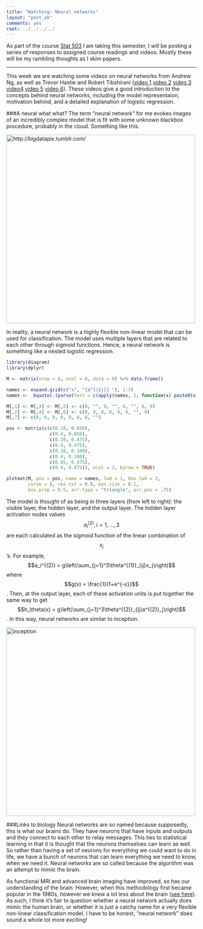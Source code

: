 ```yaml
---
title: "Watching: Neural networks"
layout: "post_ak"
comments: yes
root: ../../../../
---
```


As part of the course [Stat 503](http://streaming.stat.iastate.edu/~dicook/EDA.and.datamining/) I am taking this semester, I will be posting a series of responses to assigned course readings and videos. Mostly these will be my rambling thoughts as I skim papers.

****

This week we are watching some videos on neural networks from Andrew Ng, as well as Trevor Hastie and Robert Tibshirani ([video 1](https://class.coursera.org/ml-005/lecture/43) [video 2](https://class.coursera.org/ml-005/lecture/44) [video 3](https://class.coursera.org/ml-005/lecture/45) [video4](https://class.coursera.org/ml-005/lecture/46) [video 5](https://www.youtube.com/watch?v=31Q5FGRnxt4) [video 6](https://www.youtube.com/watch?v=MpX8rVv_u4E)). These videos give a good introduction to the concepts behind neural networks, including the model representaion, motivation behind, and a detailed explanation of logistic regression.

###A neural what what?
The term "neural network" for me evokes images of an incredibly complex model that is fit with some unknown blackbox procedure, probably in the cloud. Something like this.

<img src="{{ page.root }}images/blog/2015-02-03-Neural-networks/big_data.jpg" alt="http://bigdatapix.tumblr.com/" style="width: 500px;"/>

In reality, a neural network is a highly flexible non-linear model that can be used for classification. The model uses multiple layers that are related to each other through sigmoid functions. Hence, a neural network is something like a nested logistic regression.

```r
library(diagram)
library(dplyr)

M <- matrix(nrow = 8, ncol = 8, data = 0) %>% data.frame()

names <- expand.grid(c("x", "{a^{(2)}} "), 1:3)
names <-  bquote(.(parse(text = c(apply(names, 1, function(x) paste0(x[[1]], "[", x[[2]], "]")), "output", "h[Theta](x)"))))

M[,1] <- M[,3] <- M[,5] <- c(0, "", 0, "", 0, "", 0, 0)
M[,2] <- M[,4] <- M[,6] <- c(0, 0, 0, 0, 0, 0, "", 0)
M[,7] <- c(0, 0, 0, 0, 0, 0, 0, "")

pos <- matrix(c(c(0.10, 0.850),
                c(0.4, 0.850),
                c(0.10, 0.475),
                c(0.4, 0.475),
                c(0.10, 0.100),
                c(0.4, 0.100),
                c(0.65, 0.475),
                c(0.9, 0.475)), ncol = 2, byrow = TRUE)

plotmat(M, pos = pos, name = names, lwd = 1, box.lwd = 2, 
        curve = 0, cex.txt = 0.8, box.size = 0.1,
        box.prop = 0.5, arr.type = "triangle", arr.pos = .75)

```

The model is thought of as being in three layers (from left to right): the visible layer, the hidden layer, and the output layer. The hidden layer activation nodes values $$a_i^{(2)}, i =1,\dots,3$$ are each calculated as the sigmoid function of the linear combination of $$x_j$$'s. For example, $$a_i^{(2)} = g\left(\sum_{j=1}^3\theta^{(1)}_{ij}x_j\right)$$ where $$g(x) = \frac{1}{1+e^{-x}}$$. Then, at the output layer, each of these activation units is put together the same way to get $$h_\theta(x) = g\left(\sum_{j=1}^3\theta^{(2)}_{ij}a^{(2)}_j\right)$$. In this way, neural networks are similar to inception.

<img src="{{ page.root }}images/blog/2015-02-03-Neural-networks/inception_meme.png" alt="inception" style="width: 500px;"/>

###Links to biology
Neural networks are so named because supposedly, this is what our brains do. They have neurons that have inputs and outputs and they connect to each other to relay messages. This ties to statistical learning in that it is thought that the neurons themselves can learn as well. So rather than having a set of neurons for everything we could want to do in life, we have a bunch of neurons that can learn everything we need to know, when we need it. Neural networks are so called because the algorithm was an attempt to mimic the brain.

As functional MRI and advanced brain imaging have improved, so has our understanding of the brain. However, when this methodology first became popular in the 1980s, however we knew a lot less about the brain ([see here](http://www.pbs.org/wgbh/pages/frontline/shows/teenbrain/work/how.html)). As such, I think it's fair to question whether a neural network actually does mimic the human brain, or whether it is just a catchy name for a very flexible non-linear classification model. I have to be honest, "neural network" does sound a whole lot more exciting!



